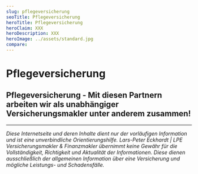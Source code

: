 ```yaml
---
slug: pflegeversicherung
seoTitle: Pflegeversicherung
heroTitle: Pflegeversicherung
heroClaim: XXX
heroDescription: XXX
heroImage: ../assets/standard.jpg
compare: 
---
```


<ProvenExpert />

# Pflegeversicherung











<ContactAndCompareBox />
<ProvenExpert />

## Pflegeversicherung - Mit diesen Partnern arbeiten wir als unabhängiger Versicherungsmakler unter anderem zusammen!

<InsurancesBox title='Krankenversicherungsgesellschaften'/>

---

_Diese Internetseite und deren Inhalte dient nur der vorläufigen Information und ist eine unverbindliche Orientierungshilfe. Lars-Peter Eckhardt | LPE Versicherungsmakler & Finanzmakler übernimmt keine Gewähr für die Vollständigkeit,
Richtigkeit und Aktualität der Informationen. Diese dienen ausschließlich der allgemeinen Information über eine Versicherung und mögliche Leistungs- und Schadensfälle._